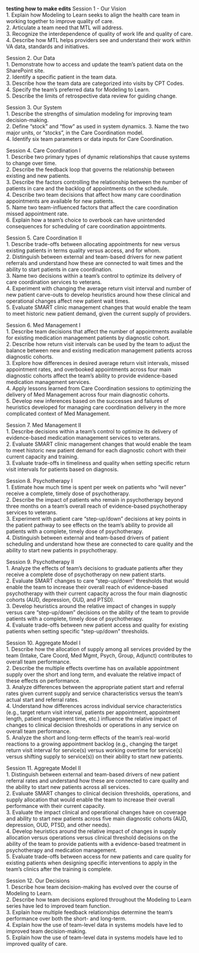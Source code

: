 **testing how to make edits**
Session 1 - Our Vision  
1.	Explain how Modeling to Learn seeks to align the health care team in working together to improve quality of care.  
2.	Articulate a team need that MTL will address.  
3.	Recognize the interdependence of quality of work life and quality of care.  
4.	Describe how MTL helps providers see and understand their work within VA data, standards and initiatives.  

Session 2. Our Data  
1.	Demonstrate how to access and update the team’s patient data on the SharePoint site.  
2.	Identify a specific patient in the team data.  
3.	Describe how the team data are categorized into visits by CPT Codes.  
4.	Specify the team’s preferred data for Modeling to Learn.  
5.	Describe the limits of retrospective data review for guiding change.  

Session 3. Our System  
1.	Describe the strengths of simulation modeling for improving team decision-making.  
2.	Define "stock" and "flow" as used in system dynamics.
3.  Name the two major units, or "stocks", in the Care Coordination model.   
4.	Identify six team parameters or data inputs for Care Coordination.  

Session 4. Care Coordination I  
1.	Describe two primary types of dynamic relationships that cause systems to change over time.  
2.	Describe the feedback loop that governs the relationship between existing and new patients.  
3.	Describe the factors controlling the relationship between the number of patients in care and the backlog of appointments on the schedule.  
4.	Describe two team decisions that affect how many care coordination appointments are available for new patients.  
5.	Name two team-influenced factors that affect the care coordination missed appointment rate.  
6.	Explain how a team’s choice to overbook can have unintended consequences for scheduling of care coordination appointments.  

Session 5. Care Coordination II  
1.	Describe trade-offs between allocating appointments for new versus existing patients in terms quality versus access, and for whom.  
2.	Distinguish between external and team-based drivers for new patient referrals and understand how these are connected to wait times and the ability to start patients in care coordination.  
3.	Name two decisions within a team’s control to optimize its delivery of care coordination services to veterans.  
4.	Experiment with changing the average return visit interval and number of new patient carve-outs to develop heuristics around how these clinical and operational changes affect new patient wait times.   
5.	Evaluate SMART clinic management changes that would enable the team to meet historic new patient demand, given the current supply of providers.  

Session 6. Med Management I  
1.	Describe team decisions that affect the number of appointments available for existing medication management patients by diagnostic cohort.  
2.	Describe how return visit intervals can be used by the team to adjust the balance between new and existing medication management patients across diagnostic cohorts.  
3.	Explore how differences in desired average return visit intervals, missed appointment rates, and overbooked appointments across four main diagnostic cohorts affect the team’s ability to provide evidence-based medication management services.  
4.	Apply lessons learned from Care Coordination sessions to optimizing the delivery of Med Management across four main diagnostic cohorts.  
5.	Develop new inferences based on the successes and failures of heuristics developed for managing care coordination delivery in the more complicated context of Med Management.  

Session 7. Med Management II  
1.	Describe decisions within a team’s control to optimize its delivery of evidence-based medication management services to veterans.  
2.	Evaluate SMART clinic management changes that would enable the team to meet historic new patient demand for each diagnostic cohort with their current capacity and training.  
3.	Evaluate trade-offs in timeliness and quality when setting specific return visit intervals for patients based on diagnosis.   

Session 8. Psychotherapy I  
1.	Estimate how much time is spent per week on patients who “will never” receive a complete, timely dose of psychotherapy.  
2.	Describe the impact of patients who remain in psychotherapy beyond three months on a team’s overall reach of evidence-based psychotherapy services to veterans.   
3.	Experiment with patient care “step-up/down” decisions at key points in the patient pathway to see effects on the team’s ability to provide all patients with a complete, timely dose of psychotherapy.   
4.	Distinguish between external and team-based drivers of patient scheduling and understand how these are connected to care quality and the ability to start new patients in psychotherapy.  

Session 9. Psychotherapy II  
1.	Analyze the effects of team’s decisions to graduate patients after they receive a complete dose of psychotherapy on new patient starts.  
2.	Evaluate SMART changes to care “step-up/down” thresholds that would enable the team to increase their overall reach of evidence-based psychotherapy with their current capacity across the four main diagnostic cohorts (AUD, depression, OUD, and PTSD).  
3.	Develop heuristics around the relative impact of changes in supply versus care “step-up/down” decisions on the ability of the team to provide patients with a complete, timely dose of psychotherapy.  
4.	Evaluate trade-offs between new patient access and quality for existing patients when setting specific “step-up/down” thresholds.  

Session 10. Aggregate Model I  
1.	Describe how the allocation of supply among all services provided by the team (Intake, Care Coord, Med Mgmt, Psych, Group, Adjunct) contributes to overall team performance.  
2.	Describe the multiple effects overtime has on available appointment supply over the short and long term, and evaluate the relative impact of these effects on performance.  
3.	Analyze differences between the appropriate patient start and referral rates given current supply and service characteristics versus the team’s actual start and referral rates.  
4.	Understand how differences across individual service characteristics (e.g., target return visit interval, patients per appointment, appointment length, patient engagement time, etc.) influence the relative impact of changes to clinical decision thresholds or operations in any service on overall team performance.   
5.	Analyze the short and long-term effects of the team’s real-world reactions to a growing appointment backlog (e.g., changing the target return visit interval for service(s) versus working overtime for service(s) versus shifting supply to service(s)) on their ability to start new patients.  


Session 11. Aggregate Model II  
1.	Distinguish between external and team-based drivers of new patient referral rates and understand how these are connected to care quality and the ability to start new patients across all services.  
2.	Evaluate SMART changes to clinical decision thresholds, operations, and supply allocation that would enable the team to increase their overall performance with their current capacity.  
3.	Evaluate the impact clinical and operational changes have on coverage and ability to start new patients across five main diagnostic cohorts (AUD, depression, OUD, PTSD, and other needs).   
4.	Develop heuristics around the relative impact of changes in supply allocation versus operations versus clinical threshold decisions on the ability of the team to provide patients with a evidence-based treatment in psychotherapy and medication management.  
5.	Evaluate trade-offs between access for new patients and care quality for existing patients when designing specific interventions to apply in the team’s clinics after the training is complete.  

Session 12. Our Decisions  
1.	Describe how team decision-making has evolved over the course of Modeling to Learn.  
2.	Describe how team decisions explored throughout the Modeling to Learn series have led to improved team function.   
3.	Explain how multiple feedback relationships determine the team’s performance over both the short- and long-term.  
4.	Explain how the use of team-level data in systems models have led to improved team decision-making.  
5.	Explain how the use of team-level data in systems models have led to improved quality of care.  
